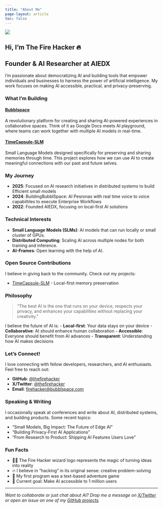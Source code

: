 ```yaml
---
title: "About Me"
page-layout: article
toc: false
---
```


::: {.about-container}
::: {.about-image}
![](assets/firehacker-logo.jpg){.profile-image}
:::

::: {.about-content}
# Hi, I'm The Fire Hacker 🔥

## Founder & AI Researcher at AIEDX

I'm passionate about democratizing AI and building tools that empower individuals and businesses to harness the power of artificial intelligence. My work focuses on making AI accessible, practical, and privacy-preserving.

### What I'm Building

#### [Bubblspace](https://bubblspace.com)
A revolutionary platform for creating and sharing AI-powered experiences in collaborative spaces. Think of it as Google Docs meets AI playground, where teams can work together with multiple AI models in real-time.

#### [TimeCapsule-SLM](https://timecapsule.bubblspace.com)
Small Language Models designed specifically for preserving and sharing memories through time. This project explores how we can use AI to create meaningful connections with our past and future selves.

### My Journey

- **2025**: Focused on  AI research initiatives in distributed systems to build Efficient small models
- **2024**: BuildingBubblSpace: AI Pesronas with real time voice to voice capabiltiles to execute Enterprise Workflows 
- **2022**: Founded AIEDX, focusing on local-first AI solutions

### Technical Interests

- **Small Language Models (SLMs)**: AI models that can run locally or small cluster of GPUs.
- **Distributed Computing**: Scaling AI across multiple nodes for both training and inference.
- **AI-Frames**: Open learning with the help of AI.

### Open Source Contributions

I believe in giving back to the community. Check out my projects:

- [TimeCapsule-SLM](https://github.com/aiedx/timecapsule-slm) - Local-first memory preservation


### Philosophy

> "The best AI is the one that runs on your device, respects your privacy, and enhances your capabilities without replacing your creativity."

I believe the future of AI is:
- **Local-first**: Your data stays on your device
- **Collaborative**: AI should enhance human collaboration
- **Accessible**: Everyone should benefit from AI advances
- **Transparent**: Understanding how AI makes decisions

### Let's Connect!

I love connecting with fellow developers, researchers, and AI enthusiasts. Feel free to reach out:

- **GitHub**: [@thefirehacker](https://github.com/thefirehacker)
- **X/Twitter**: [@thefirehacker](https://x.com/thefirehacker)
- **Email**: [firehacker@bubblspace.com](mailto:firehacker@bubblspace.com)

### Speaking & Writing

I occasionally speak at conferences and write about AI, distributed systems, and building products. Some recent topics:

- "Small Models, Big Impact: The Future of Edge AI"
- "Building Privacy-First AI Applications"
- "From Research to Product: Shipping AI Features Users Love"

### Fun Facts

- 🧙‍♂️ The Fire Hacker wizard logo represents the magic of turning ideas into reality
- 🔥 I believe in "hacking" in its original sense: creative problem-solving
- 🌟 My first program was a text-based adventure game
- 🎯 Current goal: Make AI accessible to 1 million users

---

*Want to collaborate or just chat about AI? Drop me a message on [X/Twitter](https://x.com/thefirehacker) or open an issue on one of my [GitHub projects](https://github.com/thefirehacker).*
:::
:::
